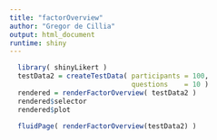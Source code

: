 ```yaml
---
title: "factorOverview"
author: "Gregor de Cillia"
output: html_document
runtime: shiny
---
```


```r

  library( shinyLikert )
  testData2 = createTestData( participants = 100, 
                              questions    = 10 )
  rendered = renderFactorOverview( testData2 )
  rendered$selector
  rendered$plot

```

```r
  
  fluidPage( renderFactorOverview(testData2) )
  
```



